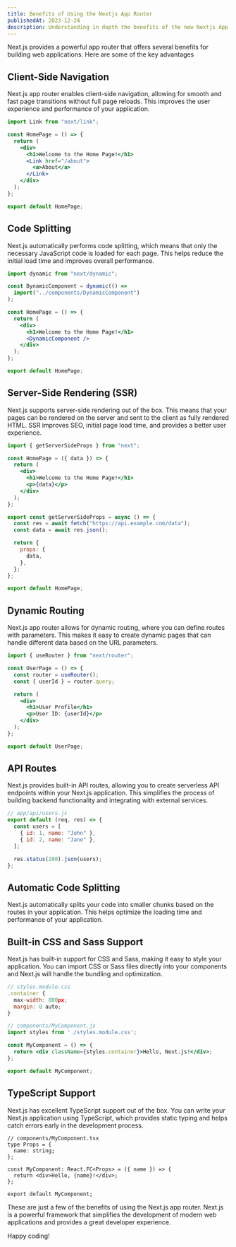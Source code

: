 ```yaml
---
title: Benefits of Using the Nextjs App Router
publishedAt: 2023-12-24
description: Understanding in depth the benefits of the new Nextjs App Router compared to Pages Router
---
```


Next.js provides a powerful app router that offers several benefits for building web applications. Here are some of the key advantages

## Client-Side Navigation

Next.js app router enables client-side navigation, allowing for smooth and fast page transitions without full page reloads. This improves the user experience and performance of your application.

```jsx
import Link from "next/link";

const HomePage = () => {
  return (
    <div>
      <h1>Welcome to the Home Page!</h1>
      <Link href="/about">
        <a>About</a>
      </Link>
    </div>
  );
};

export default HomePage;
```

## Code Splitting

Next.js automatically performs code splitting, which means that only the necessary JavaScript code is loaded for each page. This helps reduce the initial load time and improves overall performance.

```jsx
import dynamic from "next/dynamic";

const DynamicComponent = dynamic(() =>
  import("../components/DynamicComponent")
);

const HomePage = () => {
  return (
    <div>
      <h1>Welcome to the Home Page!</h1>
      <DynamicComponent />
    </div>
  );
};

export default HomePage;
```

## Server-Side Rendering (SSR)

Next.js supports server-side rendering out of the box. This means that your pages can be rendered on the server and sent to the client as fully rendered HTML. SSR improves SEO, initial page load time, and provides a better user experience.

```jsx
import { getServerSideProps } from "next";

const HomePage = ({ data }) => {
  return (
    <div>
      <h1>Welcome to the Home Page!</h1>
      <p>{data}</p>
    </div>
  );
};

export const getServerSideProps = async () => {
  const res = await fetch("https://api.example.com/data");
  const data = await res.json();

  return {
    props: {
      data,
    },
  };
};

export default HomePage;
```

## Dynamic Routing

Next.js app router allows for dynamic routing, where you can define routes with parameters. This makes it easy to create dynamic pages that can handle different data based on the URL parameters.

```jsx
import { useRouter } from "next/router";

const UserPage = () => {
  const router = useRouter();
  const { userId } = router.query;

  return (
    <div>
      <h1>User Profile</h1>
      <p>User ID: {userId}</p>
    </div>
  );
};

export default UserPage;
```

## API Routes

Next.js provides built-in API routes, allowing you to create serverless API endpoints within your Next.js application. This simplifies the process of building backend functionality and integrating with external services.

```jsx
// app/api/users.js
export default (req, res) => {
  const users = [
    { id: 1, name: "John" },
    { id: 2, name: "Jane" },
  ];

  res.status(200).json(users);
};
```

## Automatic Code Splitting

Next.js automatically splits your code into smaller chunks based on the routes in your application. This helps optimize the loading time and performance of your application.

## Built-in CSS and Sass Support

Next.js has built-in support for CSS and Sass, making it easy to style your application. You can import CSS or Sass files directly into your components and Next.js will handle the bundling and optimization.

```jsx
// styles.module.css
.container {
  max-width: 800px;
  margin: 0 auto;
}

// components/MyComponent.js
import styles from './styles.module.css';

const MyComponent = () => {
  return <div className={styles.container}>Hello, Next.js!</div>;
};

export default MyComponent;
```

## TypeScript Support

Next.js has excellent TypeScript support out of the box. You can write your Next.js application using TypeScript, which provides static typing and helps catch errors early in the development process.

```tsx
// components/MyComponent.tsx
type Props = {
  name: string;
};

const MyComponent: React.FC<Props> = ({ name }) => {
  return <div>Hello, {name}!</div>;
};

export default MyComponent;
```

These are just a few of the benefits of using the Next.js app router. Next.js is a powerful framework that simplifies the development of modern web applications and provides a great developer experience.

Happy coding!
